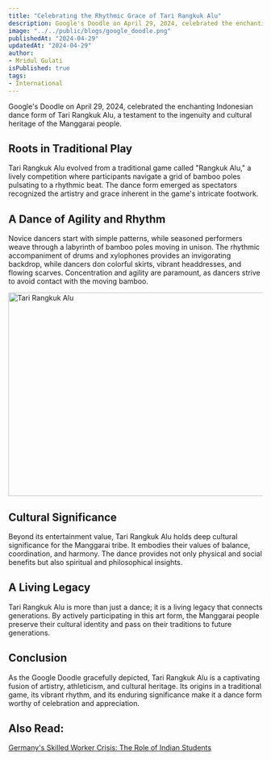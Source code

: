 ```yaml
---
title: "Celebrating the Rhythmic Grace of Tari Rangkuk Alu"
description: Google's Doodle on April 29, 2024, celebrated the enchanting Indonesian dance form of Tari Rangkuk Alu
image: "../../public/blogs/google_doodle.png"
publishedAt: "2024-04-29"
updatedAt: "2024-04-29"
author: 
- Mridul Gulati
isPublished: true
tags: 
- International
---
```


Google's Doodle on April 29, 2024, celebrated the enchanting Indonesian dance form of Tari Rangkuk Alu, a testament to the ingenuity and cultural heritage of the Manggarai people.

## Roots in Traditional Play

Tari Rangkuk Alu evolved from a traditional game called "Rangkuk Alu," a lively competition where participants navigate a grid of bamboo poles pulsating to a rhythmic beat. The dance form emerged as spectators recognized the artistry and grace inherent in the game's intricate footwork.

## A Dance of Agility and Rhythm

Novice dancers start with simple patterns, while seasoned performers weave through a labyrinth of bamboo poles moving in unison. The rhythmic accompaniment of drums and xylophones provides an invigorating backdrop, while dancers don colorful skirts, vibrant headdresses, and flowing scarves. Concentration and agility are paramount, as dancers strive to avoid contact with the moving bamboo.

<Image
  src="/blogs/Tari-Rangkuk-Alu.png"
  width="718"
  height="404"
  alt="Tari Rangkuk Alu"
  sizes="100vw"
/>

## Cultural Significance

Beyond its entertainment value, Tari Rangkuk Alu holds deep cultural significance for the Manggarai tribe. It embodies their values of balance, coordination, and harmony. The dance provides not only physical and social benefits but also spiritual and philosophical insights.

## A Living Legacy

Tari Rangkuk Alu is more than just a dance; it is a living legacy that connects generations. By actively participating in this art form, the Manggarai people preserve their cultural identity and pass on their traditions to future generations.

## Conclusion

As the Google Doodle gracefully depicted, Tari Rangkuk Alu is a captivating fusion of artistry, athleticism, and cultural heritage. Its origins in a traditional game, its vibrant rhythm, and its enduring significance make it a dance form worthy of celebration and appreciation.

## Also Read: 

[Germany's Skilled Worker Crisis: The Role of Indian Students](https://onlinekhabri.com/blog/germany-skilled-worker-crisis-role-of-india)